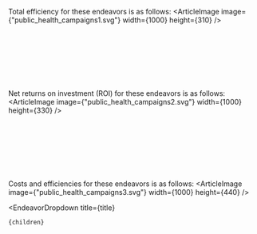 

Total efficiency for these endeavors is as follows:
<ArticleImage image={"public_health_campaigns1.svg"} width={1000} height={310} />

<br></br><br></br><br></br>

Net returns on investment (ROI) for these endeavors is as follows:
<ArticleImage image={"public_health_campaigns2.svg"} width={1000} height={330} />

<br></br><br></br><br></br>

Costs and efficiencies for these endeavors is as follows:
<ArticleImage image={"public_health_campaigns3.svg"} width={1000} height={440} />

  <EndeavorDropdown 
    title={title} 
  >
    {children}
  </EndeavorDropdown>